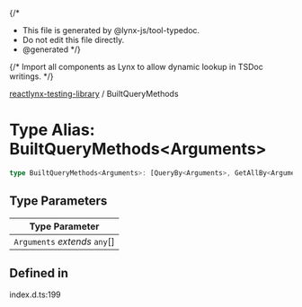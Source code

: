{/*
* This file is generated by @lynx-js/tool-typedoc.
* Do not edit this file directly.
* @generated
*/}

{/* Import all components as Lynx to allow dynamic lookup in TSDoc writings. */}


[reactlynx-testing-library](/api/reactlynx-testing-library/index.mdx) / BuiltQueryMethods

# Type Alias: BuiltQueryMethods\<Arguments\>

```ts
type BuiltQueryMethods<Arguments>: [QueryBy<Arguments>, GetAllBy<Arguments>, GetBy<Arguments>, FindAllBy<Arguments>, FindBy<Arguments>];
```

## Type Parameters

| Type Parameter |
| ------ |
| `Arguments` *extends* `any`[] |

## Defined in

index.d.ts:199
